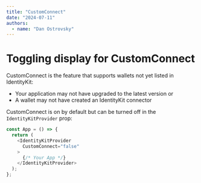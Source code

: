 ```yaml
---
title: "CustomConnect"
date: "2024-07-11"
authors:
  - name: "Dan Ostrovsky"
---
```


# Toggling display for CustomConnect

CustomConnect is the feature that supports wallets not yet listed in IdentityKit:

- Your application may not have upgraded to the latest version or
- A wallet may not have created an IdentityKit connector

CustomConnect is on by default but can be turned off in the `IdentityKitProvider` prop:

```typescript
const App = () => {
  return (
    <IdentityKitProvider
      CustomConnect="false"
    >
      {/* Your App */}
    </IdentityKitProvider>
  );
};
```
